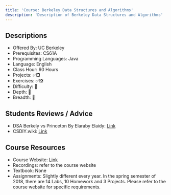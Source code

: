 ```yaml
---
title: 'Course: Berkeley Data Structures and Algorithms'
description: 'Description of Berkeley Data Structures and Algorithms'
---
```


## Descriptions

-   Offered By: UC Berkeley
-   Prerequisites: CS61A
-   Programming Languages: Java
-   Language: English
-   Class Hour: 60 Hours
-   Projects: ✅❎
-   Exercises: ✅❎
-   Difficulty: 🌟
-   Depth: 🌟
-   Breadth: 🌟

## Students Reviews / Advice

-   DSA Berkely vs Princeton By Elaraby Elaidy: [Link](/blog/2022/07/04/dsa-berkeley-vs-princeton-elaraby-elaidy)
-   CSDIY.wiki: [Link](https://csdiy.wiki/en/%E6%95%B0%E6%8D%AE%E7%BB%93%E6%9E%84%E4%B8%8E%E7%AE%97%E6%B3%95/CS61B/)

## Course Resources

-   Course Website: [Link](https://sp18.datastructur.es/)
-   Recordings: refer to the course website
-   Textbook: None
-   Assignments: Slightly different every year. In the spring semester of 2018, there are 14 Labs, 10 Homework and 3 Projects. Please refer to the course website for specific requirements.

